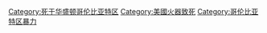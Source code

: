 [[Category:死于华盛顿哥伦比亚特区|Category:死于华盛顿哥伦比亚特区]]
[[Category:美國火器致死|Category:美國火器致死]]
[[Category:哥伦比亚特区暴力|Category:哥伦比亚特区暴力]]